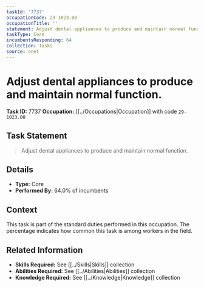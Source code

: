 ```yaml
---
taskId: '7737'
occupationCode: 29-1023.00
occupationTitle: ''
statement: Adjust dental appliances to produce and maintain normal function.
taskType: Core
incumbentsResponding: 64
collection: Tasks
source: onet
---
```

# Adjust dental appliances to produce and maintain normal function.

**Task ID:** 7737
**Occupation:** [[../Occupations|Occupation]] with code `29-1023.00`

## Task Statement

> Adjust dental appliances to produce and maintain normal function.

## Details

- **Type:** Core
- **Performed By:** 64.0% of incumbents

## Context

This task is part of the standard duties performed in this occupation. The percentage indicates how common this task is among workers in the field.

## Related Information

- **Skills Required:** See [[../Skills|Skills]] collection
- **Abilities Required:** See [[../Abilities|Abilities]] collection
- **Knowledge Required:** See [[../Knowledge|Knowledge]] collection
